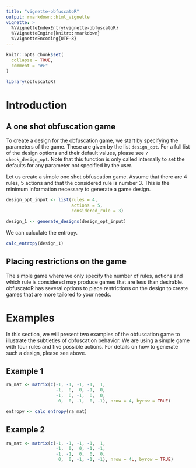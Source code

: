 ```yaml
---
title: "vignette-obfuscatoR"
output: rmarkdown::html_vignette
vignette: >
  %\VignetteIndexEntry{vignette-obfuscatoR}
  %\VignetteEngine{knitr::rmarkdown}
  %\VignetteEncoding{UTF-8}
---
```


```r
knitr::opts_chunk$set(
  collapse = TRUE,
  comment = "#>"
)
```

```r
library(obfuscatoR)
```

# Introduction


## A one shot obfuscation game
To create a design for the obfuscation game, we start by specifying the parameters of the game. These are given by the list `design_opt`. For a full list of the design options and their default values, please see `?check_design_opt`. Note that this function is only called internally to set the defaults for any parameter not specified by the user. 

Let us create a simple one shot obfuscation game. Assume that there are 4 rules, 5 actions and that the considered rule is number 3. This is the minimum information necessary to generate a game design.

```r
design_opt_input <- list(rules = 4,
                         actions = 5,
                         considered_rule = 3)

design_1 <- generate_designs(design_opt_input)
```

We can calculate the entropy.

```r
calc_entropy(design_1)
```



## Placing restrictions on the game

The simple game where we only specify the number of rules, actions and which rule is considered may produce games that are less than desirable. obfuscatoR has several options to place restrictions on the design to create games that are more tailored to your needs. 


# Examples
In this section, we will present two examples of the obfuscation game to illustrate the subtleties of obfuscation behavior. We are using a simple game with four rules and five possible actions. For details on how to generate such a design, please see above. 

## Example 1


```r
ra_mat <- matrix(c(-1, -1, -1, -1,  1,
                   -1,  0,  0, -1,  0,
                   -1,  0, -1,  0,  0,
                    0,  0, -1,  0, -1), nrow = 4, byrow = TRUE)

entropy <- calc_entropy(ra_mat)
```

## Example 2


```r
ra_mat <- matrix(c(-1, -1, -1, -1,  1,
                   -1,  0,  0, -1, -1,
                   -1, -1,  0,  0,  0,
                    0,  0, -1, -1, -1), nrow = 4L, byrow = TRUE)
```

